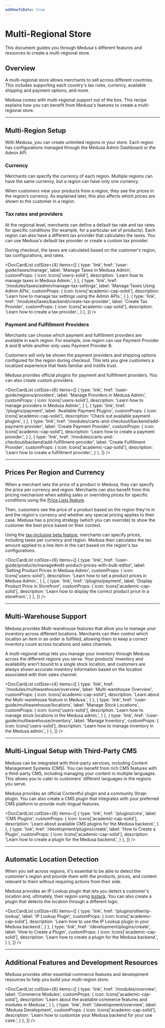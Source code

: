 ```yaml
---
addHowToData: true
---
```



# Multi-Regional Store

This document guides you through Medusa's different features and resources to create a multi-regional store.

## Overview

A multi-regional store allows merchants to sell across different countries. This includes supporting each country's tax rules, currency, available shipping and payment options, and more.

Medusa comes with multi-regional support out of the box. This recipe explains how you can benefit from Medusa's features to create a multi-regional store.

---

## Multi-Region Setup

With Medusa, you can create unlimited regions in your store. Each region has configurations managed through the Medusa Admin Dashboard or the Admin API.

### Currency

Merchants can specify the currency of each region. Multiple regions can have the same currency, but a region can have only one currency.

When customers view your products from a region, they see the prices in the region’s currency. As explained later, this also affects which prices are shown to the customer in a region.

### Tax rates and providers

At the regional level, merchants can define a default tax rate and tax rates for specific conditions (for example, for a particular set of products). Each region can also have a different tax provider that calculates the taxes. You can use Medusa's default tax provider or create a custom tax provider.

During checkout, the taxes are calculated based on the customer's region, tax configurations, and rates.

<DocCardList colSize={4} items={[
  {
    type: 'link',
    href: '/user-guide/taxes/manage',
    label: 'Manage Taxes in Medusa Admin',
    customProps: {
      icon: Icons['users-solid'],
      description: 'Learn how to manage taxes in Medusa Admin.',
    }
  },
  {
    type: 'link',
    href: '/modules/taxes/admin/manage-tax-settings',
    label: 'Manage Taxes Using Admin APIs',
    customProps: {
      icon: Icons['academic-cap-solid'],
      description: 'Learn how to manage tax settings using the Admin APIs.',
    }
  },
  {
    type: 'link',
    href: '/modules/taxes/backend/create-tax-provider',
    label: 'Create Tax Provider',
    customProps: {
      icon: Icons['academic-cap-solid'],
      description: 'Learn how to create a tax provider.',
    }
  },
]} />

### Payment and Fulfillment Providers

Merchants can choose which payment and fulfillment providers are available in each region. For example, one region can use Payment Provider A and B while another only uses Payment Provider B.

Customers will only be shown the payment providers and shipping options configured for the region during checkout. This lets you give customers a localized experience that feels familiar and instills trust.

Medusa provides official plugins for payment and fulfillment providers. You can also create custom providers.

<DocCardList colSize={6} items={[
  {
    type: 'link',
    href: '/user-guide/regions/providers',
    label: 'Manage Providers in Medusa Admin',
    customProps: {
      icon: Icons['users-solid'],
      description: 'Learn how to manage providers in Medusa Admin.',
    }
  },
  {
    type: 'link',
    href: '/plugins/payment',
    label: 'Available Payment Plugins',
    customProps: {
      icon: Icons['academic-cap-solid'],
      description: 'Check out available payment plugins',
    }
  },
  {
    type: 'link',
    href: '/modules/carts-and-checkout/backend/add-payment-provider',
    label: 'Create Payment Provider',
    customProps: {
      icon: Icons['academic-cap-solid'],
      description: 'Learn how to create a payment provider.',
    }
  },
  {
    type: 'link',
    href: '/modules/carts-and-checkout/backend/add-fulfillment-provider',
    label: 'Create Fulfillment Provider',
    customProps: {
      icon: Icons['academic-cap-solid'],
      description: 'Learn how to create a fulfillment provider.',
    }
  },
]} />

---

## Prices Per Region and Currency

When a merchant sets the price of a product in Medusa, they can specify the price per currency and region. Merchants can also benefit from this pricing mechanism when adding sales or overriding prices for specific conditions using the [Price Lists feature](../modules/price-lists/overview.mdx).

Then, customers see the price of a product based on the region they're in and the region's currency and whether any special pricing applies to their case. Medusa has a pricing strategy (which you can override) to show the customer the best price based on their context.

Using the [tax-inclusive beta feature](../beta.md#tax-inclusive-pricing), merchants can specify prices, including taxes per currency and region. Medusa then calculates the tax amount applied to a line item in the cart based on the region's tax configurations.

<DocCardList colSize={6} items={[
  {
    type: 'link',
    href: '/user-guide/products/manage#edit-product-prices-with-bulk-editor',
    label: 'Setting Product Prices in Medusa Admin',
    customProps: {
      icon: Icons['users-solid'],
      description: 'Learn how to set a product prices in Medusa Admin.',
    }
  },
  {
    type: 'link',
    href: '/plugins/payment',
    label: 'Display Product Price in Storefront',
    customProps: {
      icon: Icons['academic-cap-solid'],
      description: 'Learn how to display the correct product price in a storefront.',
    }
  },
]} />

---

## Multi-Warehouse Support

Medusa provides Multi-warehouse features that allow you to manage your inventory across different locations. Merchants can then control which location an item in an order is fulfilled, allowing them to keep a correct inventory count across locations and sales channels.

A multi-regional setup lets you manage your inventory through Medusa across the different regions you serve. Your products’ inventory and availability aren't bound to a single stock location, and customers are always shown accurate inventory information based on the location associated with their sales channel.

<DocCardList colSize={4} items={[
  {
    type: 'link',
    href: '/modules/multiwarehouse/overview',
    label: 'Multi-warehouse Overview',
    customProps: {
      icon: Icons['academic-cap-solid'],
      description: 'Learn about the Multi-warehouse feature in Medusa.',
    }
  },
  {
    type: 'link',
    href: '/user-guide/multiwarehouse/locations',
    label: 'Manage Stock Locations',
    customProps: {
      icon: Icons['users-solid'],
      description: 'Learn how to manage stock locations in the Medusa admin.',
    }
  },
  {
    type: 'link',
    href: '/user-guide/multiwarehouse/inventory',
    label: 'Manage Inventory',
    customProps: {
      icon: Icons['users-solid'],
      description: 'Learn how to manage inventory in the Medusa admin.',
    }
  },
]} />

---

## Multi-Lingual Setup with Third-Party CMS

Medusa can be integrated with third-party services, including Content Management Systems (CMS). You can benefit from rich CMS features with a third-party CMS, including managing your content in multiple languages. This allows you to cater to customers’ different languages in the regions you serve.

Medusa provides an official Contentful plugin and a community Strapi plugin. You can also create a CMS plugin that integrates with your preferred CMS platform to provide multi-lingual features.

<DocCardList colSize={6} items={[
  {
    type: 'link',
    href: '/plugins/cms',
    label: 'CMS Plugins',
    customProps: {
      icon: Icons['academic-cap-solid'],
      description: 'Learn about available CMS plugins for the Medusa backend.',
    }
  },
  {
    type: 'link',
    href: '/development/plugins/create',
    label: 'How to Create a Plugin',
    customProps: {
      icon: Icons['academic-cap-solid'],
      description: 'Learn how to create a plugin for the Medusa backend.',
    }
  },
]} />

---

## Automatic Location Detection

When you sell across regions, it's essential to be able to detect the customer's region and provide them with the products, prices, and content relevant to them without requiring actions from their side.

Medusa provides an IP Lookup plugin that lets you detect a customer's location and, ultimately, their region using [ipstack](https://ipstack.com/). You can also create a plugin that detects the location through a different logic.

<DocCardList colSize={6} items={[
  {
    type: 'link',
    href: '/plugins/other/ip-lookup',
    label: 'IP Lookup Plugin',
    customProps: {
      icon: Icons['academic-cap-solid'],
      description: 'Learn how to use the IP Lookup plugin in your Medusa backend.',
    }
  },
  {
    type: 'link',
    href: '/development/plugins/create',
    label: 'How to Create a Plugin',
    customProps: {
      icon: Icons['academic-cap-solid'],
      description: 'Learn how to create a plugin for the Medusa backend.',
    }
  },
]} />

---

## Additional Features and Development Resources

Medusa provides other essential commerce features and development resources to help you build your multi-region store.

<DocCardList colSize={6} items={[
  {
    type: 'link',
    href: '/modules/overview',
    label: 'Commerce Modules',
    customProps: {
      icon: Icons['academic-cap-solid'],
      description: 'Learn about the available commerce features and modules in Medusa.',
    }
  },
  {
    type: 'link',
    href: '/development/overview',
    label: 'Medusa Development',
    customProps: {
      icon: Icons['academic-cap-solid'],
      description: 'Learn how to customize your Medusa backend for your use case.',
    }
  },
]} />
